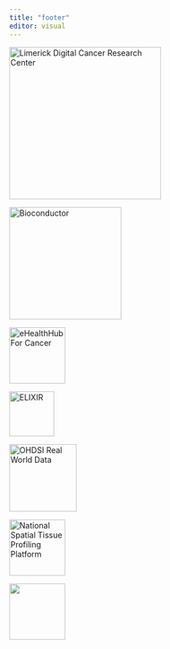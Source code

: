 ```yaml
---
title: "footer"
editor: visual
---
```


![](contents/logo/LDCRC_Logo_fixed.jpg "Limerick Digital Cancer Research Center"){width="271"}

![](contents/logo/bioconductor_logo_cmyk.png "Bioconductor"){width="200"}

![](contents/logo/eHealthHub_logo.png "eHealthHub For Cancer"){width="100"}

![](contents/logo/Elixir_logo-3927606181.png "ELIXIR"){width="80"}

![](contents/logo/OHDSI.jpeg "OHDSI Real World Data"){width="120"}

![](contents/logo/NasPro.png "National Spatial Tissue Profiling Platform"){width="100"}

![](contents/logo/NSRP_Logo.png){width="100"}

